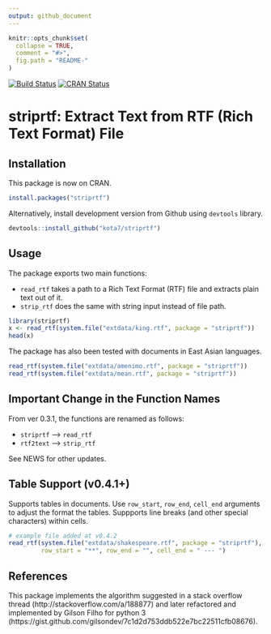```yaml
---
output: github_document
---
```


<!-- README.md is generated from README.Rmd. Please edit that file -->

```r
knitr::opts_chunk$set(
  collapse = TRUE,
  comment = "#>",
  fig.path = "README-"
)
```


[![Build Status](https://travis-ci.org/kota7/striprtf.svg?branch=master)](https://travis-ci.org/kota7/striprtf)
[![CRAN Status](http://www.r-pkg.org/badges/version/striprtf)](http://www.r-pkg.org/badges/version/striprtf)

# striprtf: Extract Text from RTF (Rich Text Format) File


## Installation

This package is now on CRAN.

```R
install.packages("striprtf")
```

Alternatively, install development version from Github using `devtools` library.
```R
devtools::install_github("kota7/striprtf")
```


## Usage

The package exports two main functions: 

- `read_rtf` takes a path to a Rich Text Format (RTF) file and extracts plain text out of it.
- `strip_rtf` does the same with string input instead of file path.

```r
library(striprtf)
x <- read_rtf(system.file("extdata/king.rtf", package = "striprtf"))
head(x)
```

The package has also been tested with documents in East Asian languages.
```r
read_rtf(system.file("extdata/amenimo.rtf", package = "striprtf"))
read_rtf(system.file("extdata/mean.rtf", package = "striprtf"))
```


## Important Change in the Function Names

From ver 0.3.1, the functions are renamed as follows:

- `striprtf` --> `read_rtf`
- `rtf2text` --> `strip_rtf`

See NEWS for other updates.


## Table Support (v0.4.1+)

Supports tables in documents.  Use `row_start`, `row_end`, `cell_end` arguments
to adjust the format the tables.
Suppports line breaks (and other special characters) within cells.
```r
# example file added at v0.4.2
read_rtf(system.file("extdata/shakespeare.rtf", package = "striprtf"),
         row_start = "**", row_end = "", cell_end = " --- ")
```

## References

This package implements the algorithm suggested in a stack overflow thread
(http://stackoverflow.com/a/188877) and later refactored and implemented 
by Gilson Filho for python 3 (https://gist.github.com/gilsondev/7c1d2d753ddb522e7bc22511cfb08676).




